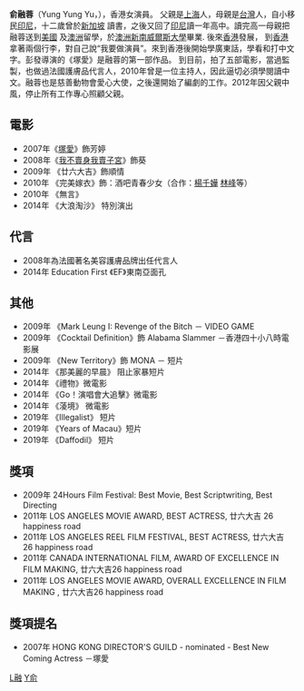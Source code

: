 {{blpunsourced|time=2019-12-15}}
{{藝人
| 姓名 = 俞融蓉
| 類型 = 女演員
| 圖片 = 
| 圖片簡介 =
| 原名 = 俞融蓉
| 英文名 = Yung Yung Yu
| 其他藝名 = 
| 國籍 = {{INA}}
| 民族 = 澳洲
| 出生日期 = {{bda|1982|10|4}}
| 出生地點 = [[雅加达|雅加达]]
| 逝世日期 =
| 逝世地點 =
| 職業 = [[演員|演員]]、[[編劇|編劇]]、[[監製|監製]]
| 語言 = [[英語|英語]]、 [[普通話|普通話]]、[[廣東話|廣東話]]<br>[[馬拉語/印尼文|馬拉語/印尼文]]、[[日語|日語]]
| 教育程度 = 大學畢業
| 宗教信仰 =
| 配偶 = 無
| 出身地 = 香港
| 出道日期 = 2006年
| 活躍年代 = 2007年～至今
| 經紀公司 = freelance
| 網站 =[http://weibo.com/yuyungyung 微博]}}

'''俞融蓉'''（Yung Yung Yu，{{Bd|1982年|10月4日}}），香港女演員。 父親是[[上海|上海]]人，母親是[[台灣|台灣]]人，自小移民[[印尼|印尼]]，十二歲曾於[[新加坡|新加坡]] 讀書，之後又回了[[印尼|印尼]]讀一年高中。讀完高一母親把融蓉送到[[美國|美國]] 及[[澳洲|澳洲]]留學，於[[澳洲|澳洲]][[新南威爾斯大學|新南威爾斯大學]]畢業. 後來[[香港|香港]]發展， 到[[香港|香港]]拿著兩個行李，對自己說“我要做演員”。來到香港後開始學廣東話，學看和打中文字。彭發導演的《塚愛》是融蓉的第一部作品。 到目前，拍了五部電影，當過監製，也做過法國護膚品代言人，2010年曾是一位主持人，因此逼切必須學閱讀中文。融蓉也是慈善動物會愛心大使，之後還開始了編劇的工作。2012年因父親中風，停止所有工作專心照顧父親。

== 電影 ==
* 2007年《[[塚愛|塚愛]]》飾芳婷
* 2008年《[[我不賣身我賣子宮|我不賣身我賣子宮]]》飾葵
* 2009年 《廿六大吉》飾順情
* 2010年 《完美嫁衣》飾：酒吧青春少女（合作：[[楊千嬅|楊千嬅]] [[林峰|林峰]]等）
* 2010年 《無言》
*2014年 《大浪淘沙》 特別演出

== 代言 ==
* 2008年為法國著名美容護膚品牌出任代言人
*2014年 Education First 《EF》東南亞面孔

== 其他 ==
* 2009年 《Mark Leung I: Revenge of the Bitch － VIDEO GAME
* 2009年 《Cocktail Definition》飾 Alabama Slammer －香港四十小八時電影展
* 2009年 《New Territory》飾 MONA － 短片
*2014年 《那美麗的早晨》 阻止家暴短片
*2014年 《禮物》微電影
*2014年 《Go！演唱會大追擊》微電影
*2014年 《蓤境》 微電影
*2019年 《Illegalist》 短片
*2019年 《Years of Macau》短片
*2019年 《Daffodil》 短片

==獎項==
*2009年  24Hours Film Festival: Best Movie, Best Scriptwriting, Best Directing
*2011年 LOS ANGELES MOVIE AWARD, BEST ACTRESS, 廿六大吉 26 happiness road
*2011年 LOS ANGELES REEL FILM FESTIVAL, BEST ACTRESS, 廿六大吉 26 happiness road
*2011年 CANADA INTERNATIONAL FILM, AWARD OF EXCELLENCE IN FILM MAKING, 廿六大吉26 happiness road
*2011年 LOS ANGELES MOVIE AWARD, OVERALL EXCELLENCE IN FILM MAKING , 廿六大吉26 happiness road

==獎項提名==
*2007年 HONG KONG DIRECTOR'S GUILD -  nominated - Best New Coming Actress －塚愛


[[Category:俞姓|L融]]
[[Category:香港女演員|Y俞]]